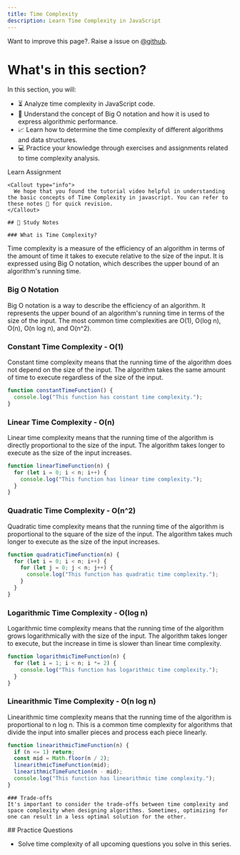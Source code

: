 ```yaml
---
title: Time Complexity
description: Learn Time Complexity in JavaScript
---
```


<Callout>

Want to improve this page?. Raise a issue on [@github](https://github.com/FrontendFreaks/Official-Website).
</Callout>

# What's in this section?

In this section, you will:

- ⏳ Analyze time complexity in JavaScript code.
- 🧠 Understand the concept of Big O notation and how it is used to express algorithmic performance.
- 📈 Learn how to determine the time complexity of different algorithms and data structures.
- 💻 Practice your knowledge through exercises and assignments related to time complexity analysis.

<Tabs defaultValue="learn">

<TabsList>
  <TabsTrigger value="learn">Learn</TabsTrigger>
  <TabsTrigger value="assignment">Assignment</TabsTrigger>
</TabsList>

<TabsContent value="learn">
  <div className="w-full h-full">
    <VideoPlayer src="https://youtu.be/I9BNxqZSShk"/>

    <Callout type="info">
      We hope that you found the tutorial video helpful in understanding the basic concepts of Time Complexity in javascript. You can refer to these notes 📝 for quick revision.
    </Callout>

    ## 📝 Study Notes

    ### What is Time Complexity?
Time complexity is a measure of the efficiency of an algorithm in terms of the amount of time it takes to execute relative to the size of the input. It is expressed using Big O notation, which describes the upper bound of an algorithm's running time.

### Big O Notation
Big O notation is a way to describe the efficiency of an algorithm. It represents the upper bound of an algorithm's running time in terms of the size of the input. The most common time complexities are O(1), O(log n), O(n), O(n log n), and O(n^2).

### Constant Time Complexity - O(1)
Constant time complexity means that the running time of the algorithm does not depend on the size of the input. The algorithm takes the same amount of time to execute regardless of the size of the input.

```javascript
function constantTimeFunction() {
  console.log("This function has constant time complexity.");
}
```

### Linear Time Complexity - O(n)
Linear time complexity means that the running time of the algorithm is directly proportional to the size of the input. The algorithm takes longer to execute as the size of the input increases.

```javascript
function linearTimeFunction(n) {
  for (let i = 0; i < n; i++) {
    console.log("This function has linear time complexity.");
  }
}
```

### Quadratic Time Complexity - O(n^2)
Quadratic time complexity means that the running time of the algorithm is proportional to the square of the size of the input. The algorithm takes much longer to execute as the size of the input increases.

```javascript
function quadraticTimeFunction(n) {
  for (let i = 0; i < n; i++) {
    for (let j = 0; j < n; j++) {
      console.log("This function has quadratic time complexity.");
    }
  }
}
```

### Logarithmic Time Complexity - O(log n)
Logarithmic time complexity means that the running time of the algorithm grows logarithmically with the size of the input. The algorithm takes longer to execute, but the increase in time is slower than linear time complexity.

```javascript
function logarithmicTimeFunction(n) {
  for (let i = 1; i < n; i *= 2) {
    console.log("This function has logarithmic time complexity.");
  }
}
```

### Linearithmic Time Complexity - O(n log n)
Linearithmic time complexity means that the running time of the algorithm is proportional to n log n. This is a common time complexity for algorithms that divide the input into smaller pieces and process each piece linearly.

```javascript
function linearithmicTimeFunction(n) {
  if (n <= 1) return;
  const mid = Math.floor(n / 2);
  linearithmicTimeFunction(mid);
  linearithmicTimeFunction(n - mid);
  console.log("This function has linearithmic time complexity.");
}
```

    ### Trade-offs
    It's important to consider the trade-offs between time complexity and space complexity when designing algorithms. Sometimes, optimizing for one can result in a less optimal solution for the other.

  </div>
</TabsContent>


<TabsContent value="assignment">
## Practice Questions

- Solve time complexity of all upcoming questions you solve in this series.
 
</TabsContent>


</Tabs>
